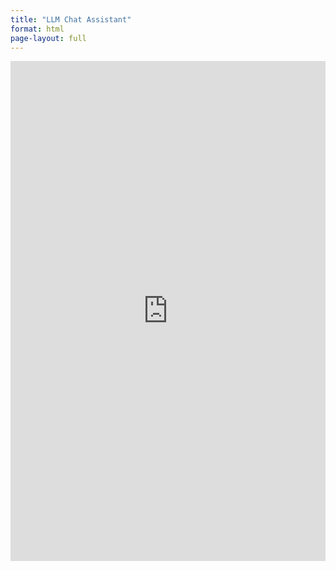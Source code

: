 ```yaml
---
title: "LLM Chat Assistant"
format: html
page-layout: full
---
```



<iframe src="http://127.0.0.1:8501"
        width="100%" height="800"
        style="border:none;"
        loading="lazy">
</iframe>



